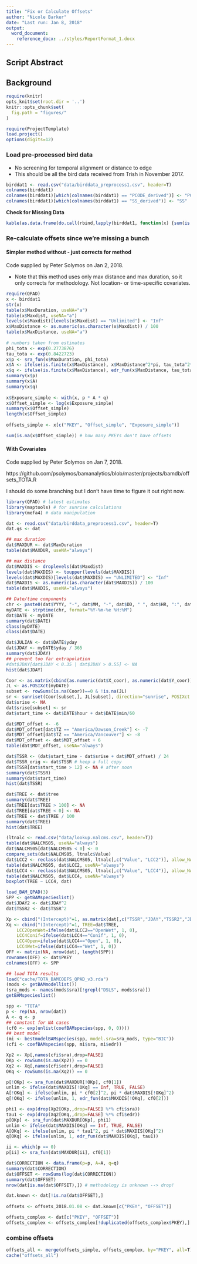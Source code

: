 ```yaml
---
title: "Fix or Calculate Offsets"
author: "Nicole Barker"
date: "Last run: Jan 8, 2018"
output: 
  word_document:
    reference_docx: ../styles/ReportFormat_1.docx
---
```


## Script Abstract

## Background


``` r
require(knitr)
opts_knit$set(root.dir = '..')
knitr::opts_chunk$set(
  fig.path = "figures/"
)
```

``` r
require(ProjectTemplate)
load.project()
options(digits=12)
```

### Load pre-processed bird data

* No screening for temporal alignment or distance to edge
* This should be all the bird data received from Trish in November 2017.

``` r
birddat1 <- read.csv("data/birddata_preprocess1.csv", header=T)
colnames(birddat1)
colnames(birddat1)[which(colnames(birddat1) == "PCODE_derived")] <- "PCODE"
colnames(birddat1)[which(colnames(birddat1) == "SS_derived")] <- "SS"
```

**Check for Missing Data**

``` r
kable(as.data.frame(do.call(rbind,lapply(birddat1, function(x) {sum(is.na(x))})))) # check for missing data
```


### Re-calculate offsets since we're missing a bunch 

#### Simpler method without - just corrects for method

Code supplied by Peter Solymos on Jan 2, 2018.  
 
* Note that this method uses only max distance and max duration, so it only corrects for methodology. Not location- or time-specific covariates.  
 
``` r
require(QPAD) 
x <- birddat1 
str(x) 
table(x$MaxDuration, useNA="a") 
table(x$Maxdist, useNA="a") 
levels(x$Maxdist)[levels(x$Maxdist) == "Unlimited"] <- "Inf" 
x$MaxDistance <- as.numeric(as.character(x$Maxdist)) / 100 
table(x$MaxDistance, useNA="a") 
 
# numbers taken from estimates 
phi_tota <- exp(0.2773876) 
tau_tota <- exp(0.8422723) 
x$p <- sra_fun(x$MaxDuration, phi_tota) 
x$A <- ifelse(is.finite(x$MaxDistance), x$MaxDistance^2*pi, tau_tota^2*phi_tota) 
x$q <- ifelse(is.finite(x$MaxDistance), edr_fun(x$MaxDistance, tau_tota), 1) 
summary(x$p) 
summary(x$A) 
summary(x$q) 
 
x$Exposure_simple <- with(x, p * A * q) 
x$Offset_simple <- log(x$Exposure_simple) 
summary(x$Offset_simple) 
length(x$Offset_simple) 
 
offsets_simple <- x[c("PKEY", "Offset_simple", "Exposure_simple")]

sum(is.na(x$Offset_simple)) # how many PKEYs don't have offsets 
``` 


#### With Covariates
Code supplied by Peter Solymos on Jan 7, 2018. 

https://github.com/psolymos/bamanalytics/blob/master/projects/bamdb/offsets_TOTA.R

I should do some branching but I don't have time to figure it out right now. 

``` r
library(QPAD) # latest estimates
library(maptools) # for sunrise calculations
library(mefa4) # data manipulation

dat <- read.csv("data/birddata_preprocess1.csv", header=T)
dat.qs <- dat

## max duration
dat$MAXDUR <- dat$MaxDuration
table(dat$MAXDUR, useNA="always")

## max distance
dat$MAXDIS <- droplevels(dat$Maxdist)
levels(dat$MAXDIS) <- toupper(levels(dat$MAXDIS))
levels(dat$MAXDIS)[levels(dat$MAXDIS) == "UNLIMITED"] <- "Inf"
dat$MAXDIS <- as.numeric(as.character(dat$MAXDIS)) / 100
table(dat$MAXDIS, useNA="always")

## Date/time components
chr <- paste0(dat$YYYY, "-", dat$MM, "-", dat$DD, " ", dat$HR, ":", dat$MIN)
myDATE <- strptime(chr, format="%Y-%m-%e %H:%M")
dat$DATE <- myDATE
summary(dat$DATE)
class(myDATE)
class(dat$DATE)

dat$JULIAN <- dat$DATE$yday
dat$JDAY <- myDATE$yday / 365
summary(dat$JDAY)
## prevent too far extrapolation
#dat$JDAY[dat$JDAY < 0.35 | dat$JDAY > 0.55] <- NA
hist(dat$JDAY)

Coor <- as.matrix(cbind(as.numeric(dat$X_coor), as.numeric(dat$Y_coor)))
JL <- as.POSIXct(myDATE)
subset <- rowSums(is.na(Coor))==0 & !is.na(JL)
sr <- sunriset(Coor[subset,], JL[subset], direction="sunrise", POSIXct.out=FALSE) * 24
dat$srise <- NA
dat$srise[subset] <- sr
dat$start_time <- dat$DATE$hour + dat$DATE$min/60

dat$MDT_offset <- -6
dat$MDT_offset[dat$TZ == "America/Dawson_Creek"] <- -7
dat$MDT_offset[dat$TZ == "America/Vancouver"] <- -8
dat$MDT_offset <- dat$MDT_offset + 6
table(dat$MDT_offset, useNA="always")

dat$TSSR <- (dat$start_time - dat$srise + dat$MDT_offset) / 24
dat$TSSR_orig <- dat$TSSR # keep a full copy
dat$TSSR[dat$start_time > 12] <- NA # after noon
summary(dat$TSSR)
summary(dat$start_time)
hist(dat$TSSR)

dat$TREE <- dat$tree
summary(dat$TREE)
dat$TREE[dat$TREE > 100] <- NA
dat$TREE[dat$TREE < 0] <- NA
dat$TREE <- dat$TREE / 100
summary(dat$TREE)
hist(dat$TREE)

(ltnalc <- read.csv("data/lookup.nalcms.csv", header=T))
table(dat$NALCMS05, useNA="always")
dat$NALCMS05[dat$NALCMS05 < 0] <- 0
compare_sets(dat$NALCMS05, ltnalc$Value)
dat$LCC2 <- reclass(dat$NALCMS05, ltnalc[,c("Value", "LCC2")], allow_NA=TRUE)
table(dat$NALCMS05, dat$LCC2, useNA="always")
dat$LCC4 <- reclass(dat$NALCMS05, ltnalc[,c("Value", "LCC4")], allow_NA=TRUE)
table(dat$NALCMS05, dat$LCC4, useNA="always")
boxplot(TREE ~ LCC4, dat)

load_BAM_QPAD(3)
SPP <- getBAMspecieslist()
dat$JDAY2 <- dat$JDAY^2
dat$TSSR2 <- dat$TSSR^2

Xp <- cbind("(Intercept)"=1, as.matrix(dat[,c("TSSR","JDAY","TSSR2","JDAY2")]))
Xq <- cbind("(Intercept)"=1, TREE=dat$TREE,
    LCC2OpenWet=ifelse(dat$LCC2=="OpenWet", 1, 0),
    LCC4Conif=ifelse(dat$LCC4=="Conif", 1, 0),
    LCC4Open=ifelse(dat$LCC4=="Open", 1, 0),
    LCC4Wet=ifelse(dat$LCC4=="Wet", 1, 0))
OFF <- matrix(NA, nrow(dat), length(SPP))
rownames(OFF) <- dat$PKEY
colnames(OFF) <- SPP

## load TOTA results
load("cache/TOTA_BAMCOEFS_QPAD_v3.rda")
(mods <- getBAMmodellist())
(sra_mods <- names(mods$sra)[!grepl("DSLS", mods$sra)])
getBAMspecieslist()

spp <- "TOTA"
p <- rep(NA, nrow(dat))
A <- q <- p
## constant for NA cases
(cf0 <- exp(unlist(coefBAMspecies(spp, 0, 0))))
## best model
(mi <- bestmodelBAMspecies(spp, model.sra=sra_mods, type="BIC"))
(cfi <- coefBAMspecies(spp, mi$sra, mi$edr))

Xp2 <- Xp[,names(cfi$sra),drop=FALSE]
OKp <- rowSums(is.na(Xp2)) == 0
Xq2 <- Xq[,names(cfi$edr),drop=FALSE]
OKq <- rowSums(is.na(Xq2)) == 0

p[!OKp] <- sra_fun(dat$MAXDUR[!OKp], cf0[1])
unlim <- ifelse(dat$MAXDIS[!OKq] == Inf, TRUE, FALSE)
A[!OKq] <- ifelse(unlim, pi * cf0[2]^2, pi * dat$MAXDIS[!OKq]^2)
q[!OKq] <- ifelse(unlim, 1, edr_fun(dat$MAXDIS[!OKq], cf0[2]))

phi1 <- exp(drop(Xp2[OKp,,drop=FALSE] %*% cfi$sra))
tau1 <- exp(drop(Xq2[OKq,,drop=FALSE] %*% cfi$edr))
p[OKp] <- sra_fun(dat$MAXDUR[OKp], phi1)
unlim <- ifelse(dat$MAXDIS[OKq] == Inf, TRUE, FALSE)
A[OKq] <- ifelse(unlim, pi * tau1^2, pi * dat$MAXDIS[OKq]^2)
q[OKq] <- ifelse(unlim, 1, edr_fun(dat$MAXDIS[OKq], tau1))

ii <- which(p == 0)
p[ii] <- sra_fun(dat$MAXDUR[ii], cf0[1])

dat$CORRECTION <- data.frame(p=p, A=A, q=q)
summary(dat$CORRECTION)
dat$OFFSET <- rowSums(log(dat$CORRECTION))
summary(dat$OFFSET)
nrow(dat[is.na(dat$OFFSET),]) # methodology is unknown --> drop!

dat.known <- dat[!is.na(dat$OFFSET),]
    
offsets <- offsets_2018.01.08 <- dat.known[c("PKEY", "OFFSET")]

offsets_complex <- dat[c("PKEY", "OFFSET")]
offsets_complex <- offsets_complex[!duplicated(offsets_complex$PKEY),]
```

### combine offsets

``` r
offsets_all <- merge(offsets_simple, offsets_complex, by="PKEY", all=T)
cache("offsets_all")
```

